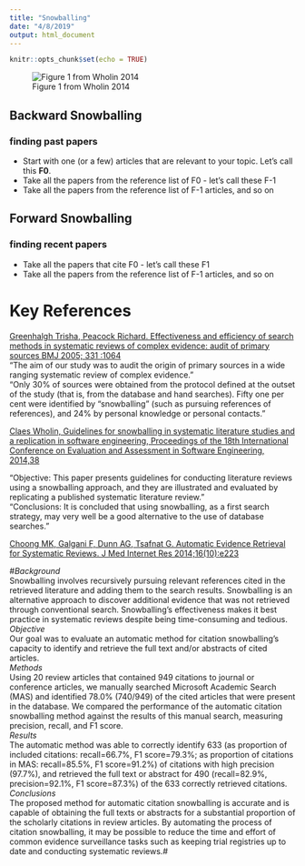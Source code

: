 ```yaml
---
title: "Snowballing"
date: "4/8/2019"
output: html_document
---
```


```r
knitr::opts_chunk$set(echo = TRUE)
```

![Figure 1 from Wholin 2014](../images/snowballing.png)

## Backward Snowballing   
### finding past papers      
- Start with one (or a few) articles that are relevant to your topic. Let's call this **F0**.        
- Take all the papers from the reference list of F0 - let's call these F-1         
- Take all the papers from the reference list of F-1 articles, and so on     

## Forward Snowballing  
### finding recent papers          
- Take all the papers that cite F0 - let's call these F1         
- Take all the papers from the reference list of F-1 articles, and so on    

# Key References    
[Greenhalgh Trisha, Peacock Richard. Effectiveness and efficiency of search methods in systematic reviews of complex evidence: audit of primary sources BMJ 2005; 331 :1064](https://doi.org/10.1136/bmj.38636.593461.68)      
"The aim of our study was to audit the origin of primary sources in a wide ranging systematic review of complex evidence."       
"Only 30% of sources were obtained from the protocol defined at the outset of the study (that is, from the database and hand searches). Fifty one per cent were identified by “snowballing” (such as pursuing references of references), and 24% by personal knowledge or personal contacts."      

[Claes Wholin, Guidelines for snowballing in systematic literature studies and a replication in software engineering, Proceedings of the 18th International Conference on Evaluation and Assessment in Software Engineering, 2014,38](https://dl.acm.org/citation.cfm?doid=2601248.2601268)     

"Objective: This paper presents guidelines for conducting literature reviews using a snowballing approach, and they are illustrated and evaluated by replicating a published systematic literature review."     
"Conclusions: It is concluded that using snowballing, as a first search strategy, may very well be a good alternative to the use of database searches."      

[Choong MK, Galgani F, Dunn AG, Tsafnat G. Automatic Evidence Retrieval for Systematic Reviews. J Med Internet Res 2014;16(10):e223](https://www.jmir.org/2014/10/e223)       

#*Background*     
Snowballing involves recursively pursuing relevant references cited in the retrieved literature and adding them to the search results. Snowballing is an alternative approach to discover additional evidence that was not retrieved through conventional search. Snowballing’s effectiveness makes it best practice in systematic reviews despite being time-consuming and tedious.     
*Objective*     
Our goal was to evaluate an automatic method for citation snowballing’s capacity to identify and retrieve the full text and/or abstracts of cited articles.     
*Methods*     
Using 20 review articles that contained 949 citations to journal or conference articles, we manually searched Microsoft Academic Search (MAS) and identified 78.0% (740/949) of the cited articles that were present in the database. We compared the performance of the automatic citation snowballing method against the results of this manual search, measuring precision, recall, and F1 score.     
*Results*     
The automatic method was able to correctly identify 633 (as proportion of included citations: recall=66.7%, F1 score=79.3%; as proportion of citations in MAS: recall=85.5%, F1 score=91.2%) of citations with high precision (97.7%), and retrieved the full text or abstract for 490 (recall=82.9%, precision=92.1%, F1 score=87.3%) of the 633 correctly retrieved citations.     
*Conclusions*     
The proposed method for automatic citation snowballing is accurate and is capable of obtaining the full texts or abstracts for a substantial proportion of the scholarly citations in review articles. By automating the process of citation snowballing, it may be possible to reduce the time and effort of common evidence surveillance tasks such as keeping trial registries up to date and conducting systematic reviews.#        
